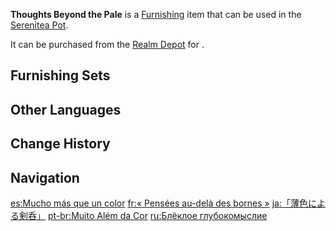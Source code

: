 {{Furnishing Infobox
|id             = 372331
|image          = Item Thoughts Beyond the Pale.png
|category       = Landform
|subcategory    = Tree
|quality        = 3
|adeptal_energy = 20
|load           = 50
|reduced_load   = 50
|description    = A sakura with a unique coloration attributed to its growing in areas more greatly saturated with [[Electro]], making them lighter and paler than usual.<br>Such sakura trees are often accompanied by monsters lying in wait or fiendish puzzles, but for those who wish to receive literary inspiration from the sight of it, a little reckless adventure is a small price to pay...
|source1        = [[Realm Depot]]
}}
'''Thoughts Beyond the Pale''' is a [[Furnishing]] item that can be used in the [[Serenitea Pot]].

It can be purchased from the [[Realm Depot]] for {{Item|Realm Currency|30|x=80}}.

==Furnishing Sets==
{{Craft Usage|type=Furnishing Set}}

==Other Languages==
{{Other Languages
|en      = Thoughts Beyond the Pale
|zhs     = 「着意入深薄」
|zhs_rm  = "Zhuóyì Rù Shēn Báo"
|zht     = 「著意入深薄」
|zht_rm  = "Zhuóyì Rù Shēn Báo"
|zh_tl   = 
|ja      = 「薄色による剣呑」
|ja_rm   = "Usuiro ni yoru Kennon"
|ja_tl   = "Pale Colour Resembling Dangerous"
|ko      = 「연보라빛 성의」
|ko_tl   = "Pale Purple Sincerity"
|es      = Mucho más que un color
|es_tl   = Much More Than a Color
|fr      = «&nbsp;Pensées au-delà des bornes&nbsp;»
|fr_tl   = "Thoughts Beyond the Pale"
|ru      = Блёклое глубокомыслие
|ru_tl   = Faded Profundity
|th      = "สีสันสุดลึกล้ำ"
|th_rm   = 
|th_tl   = 
|vi      = Lưu Tâm Vào Chi Tiết
|vi_tl   = 
|de      = „Verblassende Gedanken“
|de_tl   = "Fading Thoughts"
|id      = "Rencana Masuk Lubang Buaya"
|id_tl   = "Plan to Enter the Crocodile's Hole"
|id_note = {{id|Masuk Lubang Buaya|enter the crocodile's hole}} is an idiom that means "dangerous place or situation," equivalent to the English idiom "to walk into the lion's den."
|pt      = Muito Além da Cor
|pt_tl   = 
|tr      = Sınırların Ötesindeki Düşünceler
|tr_tl   = 
|it      = Pallida imitazione
|it_tl   = 
}}

==Change History==
{{Change History|2.2}}

==Navigation==
{{Furnishing Navbox|exterior}}

[[es:Mucho más que un color]]
[[fr:« Pensées au-delà des bornes »]]
[[ja:「薄色による剣呑」]]
[[pt-br:Muito Além da Cor]]
[[ru:Блёклое глубокомыслие]]